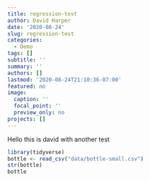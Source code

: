 ```yaml
---
title: regression-test
author: David Harper
date: '2020-08-24'
slug: regression-test
categories:
  - Demo
tags: []
subtitle: ''
summary: ''
authors: []
lastmod: '2020-08-24T21:10:36-07:00'
featured: no
image:
  caption: ''
  focal_point: ''
  preview_only: no
projects: []
---
```


Hello this is david with another test

```r
library(tidyverse)
bottle <- read_csv("data/bottle-small.csv")
str(bottle)
bottle

```

